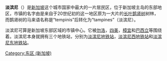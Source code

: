 {{SG neighbourhood
| imagemap=Tampines Planning Area locator map.png
| chinesename=淡滨尼
| englishname=Tampines
| poj=
| pengim=
| pinyin=Dànbīnní
| malayname=Tampines
| tamilname=தெம்பினிஸ்
}}

'''淡滨尼'''（{{lang-en|'''Tampines'''}}）是[[新加坡|新加坡]]这个城市国家中最大的一片居民区，位于新加坡主岛的东部地区，市镇的名字由是来自于20世纪初的这一地区原为一大片的[[鹊肾树|长叶鹊肾树]]树林，而鹊肾树的马来语名称是“tempinis”后转化为“tampines”（淡滨尼）。

淡滨尼可算是新加坡东部区域的市镇中心。它被[[勿洛|勿洛]]，[[四美_(新加坡)|四美]]，[[樟宜|樟宜]]和[[巴西立|巴西立]]等围绕着。淡滨尼本身就拥有三个地铁站，分别为[[淡滨尼地铁站|淡滨尼地铁站]]，[[淡滨尼西地铁站|淡滨尼西地铁站]]和[[淡滨尼东地铁站|淡滨尼东地铁站]]。

{{新加坡行政区划}}
[[Category:东区_(新加坡)|Category:东区 (新加坡)]]